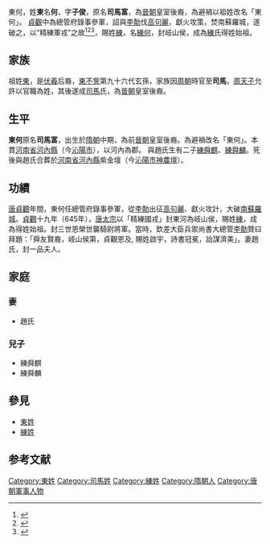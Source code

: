 {{original research|time=2015-08-27}}
東何，姓'''東'''名'''何'''，字'''子俊'''，原名'''司馬富'''，為[[晉朝|晉朝]]皇室後裔，為避禍以祖姓改名「東何」。
[[貞觀_(唐朝)|貞觀]]中為總管府錄事參軍，詔與[[李勣|李勣]]伐[[高句麗|高句麗]]，獻火攻策，焚南蘇羅城，遂破之，以“精練軍戎”之故<ref> {{Cite book | author = 练学林、练其林 | title = 練氏史考集 | location = 中國 | publisher = 练学林、练其林 | date = 2011年 | accessdate = 2011年 | language = 中文 }} </ref><ref> {{Cite book | author = 方宝观，方毅，王存 | title = 中國人名大辭典 | location = 中國 | publisher = 商務印書館 | date = 1998-07-01  | pages = 1525 | ISBN = 9787100025553 | language = 中文 }} </ref><ref>{{cite book|author1=陈明远, 汪宗虎|title=中国姓氏辞典, 第 1 卷|date=1995|publisher=北京出版社, 1995|pages=653|url=https://books.google.com.hk/books?hl=zh-CN&id=rSnlAAAAMAAJ&dq=%E7%B7%B4%E6%B0%8F%E5%8F%B2%E8%80%83%E9%9B%86&focus=searchwithinvolume&q=%E7%B2%BE%E7%BB%83%E5%86%9B%E6%88%8E|accessdate=2015-09-14|archive-date=2016-03-04|archive-url=https://web.archive.org/web/20160304103635/https://books.google.com.hk/books?hl=zh-CN&id=rSnlAAAAMAAJ&dq=%E7%B7%B4%E6%B0%8F%E5%8F%B2%E8%80%83%E9%9B%86&focus=searchwithinvolume&q=%E7%B2%BE%E7%BB%83%E5%86%9B%E6%88%8E|dead-url=no}}</ref>，賜姓[[練姓|練]]，名[[練何|練何]]，封岐山侯，成為[[練姓|練]]氏得姓始祖。

== 家族 ==
祖姓[[東姓|東]]，是[[伏羲|伏羲]]后裔，[[東不訾|東不訾]]第九十六代玄孫，家族因[[周朝|周朝]]時官至'''司馬'''，[[周天子|周天子]]允許以官職為姓，其後遂成[[司馬姓|司馬]]氏，為[[晉朝|晉朝]]皇室後裔。

== 生平 ==
'''東何'''原名'''司馬富'''，出生於[[隋朝|隋朝]]中期，為前[[晉朝|晉朝]]皇室後裔。為避禍改名「東何」。本貫[[河南省|河南省]][[河内县_(中国)|河內縣]]（今[[沁陽市|沁陽市]]），以河內為郡。
與趙氏生有二子[[練舜麒|練舜麒]]、[[練舜麟|練舜麟]]。死後與趙氏合葬於[[河南省|河南省]][[河内县_(中国)|河內縣]]紫金壇（今[[沁陽市|沁陽市]][[神農壇|神農壇]]）。

== 功績 ==
[[唐朝|唐]][[貞觀_(唐朝)|貞觀]]年間，東何任總管府錄事參軍，從[[李勣|李勣]]出征[[高句麗|高句麗]]、獻火攻計，大破[[南蘇羅城|南蘇羅城]]。[[貞觀_(唐朝)|貞觀]]十九年（645年），[[唐太宗|唐太宗]]以「精練國戎」封東河為岐山侯，賜姓[[練姓|練]]，成為得姓始祖。封三世恩榮世襲騎尉將軍。當時，欽差大臣兵禦尚書大總管[[李勣|李勣]]贊曰拜題：「舜友賢裔，岐山侯第，貞觀恩及, 賜姓啟宇，詩書冠冕，詒謀濟美」。妻趙氏，封一品夫人。

== 家庭 ==
=== 妻 ===
*趙氏

=== 兒子 ===
*練舜麒
*練舜麟

== 參見 ==
* [[東姓|東姓]]
* [[練姓|練姓]]

==参考文献==
{{reflist}}

[[Category:東姓|Category:東姓]]
[[Category:司馬姓|Category:司馬姓]]
[[Category:練姓|Category:練姓]]
[[Category:隋朝人|Category:隋朝人]]
[[Category:唐朝軍事人物|Category:唐朝軍事人物]]